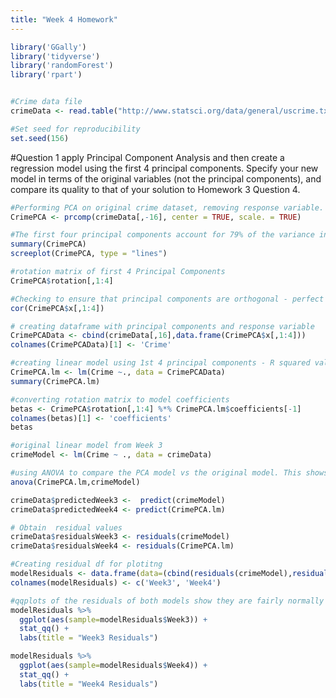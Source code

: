 ```yaml
---
title: "Week 4 Homework"
---
```



```r
library('GGally')
library('tidyverse')
library('randomForest')
library('rpart')


#Crime data file 
crimeData <- read.table("http://www.statsci.org/data/general/uscrime.txt", header = TRUE)

#Set seed for reproducibility
set.seed(156)

```



#Question 1 
apply Principal Component Analysis and then create a regression model using the first 4 principal components. Specify your new model in terms
of the original variables (not the principal components), and compare its quality to that of your solution
to Homework 3 Question 4. 

```r

#Performing PCA on original crime dataset, removing response variable. 
CrimePCA <- prcomp(crimeData[,-16], center = TRUE, scale. = TRUE)

#The first four principal components account for 79% of the variance in the data. This can be seen with the screeplot and summary. 
summary(CrimePCA)
screeplot(CrimePCA, type = "lines")

#rotation matrix of first 4 Principal Components
CrimePCA$rotation[,1:4]

#Checking to ensure that principal components are orthogonal - perfect correlation across the diagonal confirms this. 
cor(CrimePCA$x[,1:4])

# creating dataframe with principal components and response variable
CrimePCAData <- cbind(crimeData[,16],data.frame(CrimePCA$x[,1:4]))
colnames(CrimePCAData)[1] <- 'Crime'

#creating linear model using 1st 4 principal components - R squared value is only 0.3. PC3 and PC4 seem to be statistically insignificant to the model which tells me that the first 4 principal components do not produce a better result from the original model. 
CrimePCA.lm <- lm(Crime ~., data = CrimePCAData)
summary(CrimePCA.lm)

#converting rotation matrix to model coefficients
betas <- CrimePCA$rotation[,1:4] %*% CrimePCA.lm$coefficients[-1]
colnames(betas)[1] <- 'coefficients'
betas

#original linear model from Week 3 
crimeModel <- lm(Crime ~ ., data = crimeData)

#using ANOVA to compare the PCA model vs the original model. This shows the P value being 7.857e-06 which is less than .05 so we can reject the null hypothesis. The models are different. 
anova(CrimePCA.lm,crimeModel)

crimeData$predictedWeek3 <-  predict(crimeModel)
crimeData$predictedWeek4 <- predict(CrimePCA.lm)

# Obtain  residual values
crimeData$residualsWeek3 <- residuals(crimeModel)
crimeData$residualsWeek4 <- residuals(CrimePCA.lm)

#Creating residual df for plotitng 
modelResiduals <- data.frame(data=(cbind(residuals(crimeModel),residuals(CrimePCA.lm))))
colnames(modelResiduals) <- c('Week3', 'Week4')

#qqplots of the residuals of both models show they are fairly normally distributed. 
modelResiduals %>% 
  ggplot(aes(sample=modelResiduals$Week3)) +
  stat_qq() +
  labs(title = "Week3 Residuals")

modelResiduals %>% 
  ggplot(aes(sample=modelResiduals$Week4)) +
  stat_qq() +
  labs(title = "Week4 Residuals")

```


